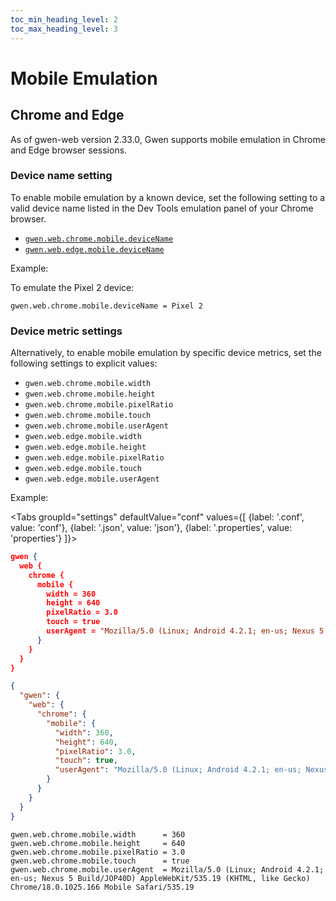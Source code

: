 ```yaml
--- 
toc_min_heading_level: 2
toc_max_heading_level: 3
---
```



# Mobile Emulation

## Chrome and Edge

As of gwen-web version 2.33.0, Gwen supports mobile emulation in Chrome and Edge browser sessions.

### Device name setting

To enable mobile emulation by a known device, set the following setting to a valid device name listed in the Dev Tools emulation panel of your Chrome browser.
- [`gwen.web.chrome.mobile.deviceName`](/docs/settings/reference#gwen-web-chrome-mobile-emulation)
- [`gwen.web.edge.mobile.deviceName`](/docs/settings/reference#gwen-web-edge-mobile-emulation)

Example: 

To emulate the Pixel 2 device: 

```
gwen.web.chrome.mobile.deviceName = Pixel 2
```

### Device metric settings

Alternatively, to enable mobile emulation by specific device metrics, set the following settings to explicit values:
- `gwen.web.chrome.mobile.width`
- `gwen.web.chrome.mobile.height`
- `gwen.web.chrome.mobile.pixelRatio`
- `gwen.web.chrome.mobile.touch`
- `gwen.web.chrome.mobile.userAgent`
- `gwen.web.edge.mobile.width`
- `gwen.web.edge.mobile.height`
- `gwen.web.edge.mobile.pixelRatio`
- `gwen.web.edge.mobile.touch`
- `gwen.web.edge.mobile.userAgent`


Example:

<Tabs
  groupId="settings"
  defaultValue="conf"
  values={[
    {label: '.conf', value: 'conf'},
    {label: '.json', value: 'json'},
    {label: '.properties', value: 'properties'}
  ]}>

<TabItem value="conf">

```json
gwen {
  web {
    chrome {
      mobile {
        width = 360
        height = 640
        pixelRatio = 3.0
        touch = true
        userAgent = "Mozilla/5.0 (Linux; Android 4.2.1; en-us; Nexus 5 Build/JOP40D) AppleWebKit/535.19 (KHTML, like Gecko) Chrome/18.0.1025.166 Mobile Safari/535.19"
      }
    }
  }
}
```

  </TabItem>

  <TabItem value="json">

```json
{
  "gwen": {
    "web": {
      "chrome": {
        "mobile": {
          "width": 360,
          "height": 640,
          "pixelRatio": 3.0,
          "touch": true,
          "userAgent": "Mozilla/5.0 (Linux; Android 4.2.1; en-us; Nexus 5 Build/JOP40D) AppleWebKit/535.19 (KHTML, like Gecko) Chrome/18.0.1025.166 Mobile Safari/535.19"
        }
      }
    }
  }
}
```

  </TabItem>

  <TabItem value="properties">

```properties
gwen.web.chrome.mobile.width      = 360
gwen.web.chrome.mobile.height     = 640
gwen.web.chrome.mobile.pixelRatio = 3.0
gwen.web.chrome.mobile.touch      = true
gwen.web.chrome.mobile.userAgent  = Mozilla/5.0 (Linux; Android 4.2.1; en-us; Nexus 5 Build/JOP40D) AppleWebKit/535.19 (KHTML, like Gecko) Chrome/18.0.1025.166 Mobile Safari/535.19
```

  </TabItem>

  </Tabs>
  